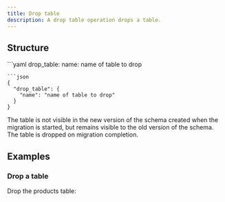 ```yaml
---
title: Drop table
description: A drop table operation drops a table.
---
```


## Structure

<YamlJsonTabs>
```yaml
drop_table:
  name: name of table to drop

```
```json
{
  "drop_table": {
    "name": "name of table to drop"
  }
}
```
</YamlJsonTabs>

The table is not visible in the new version of the schema created when the migration is started, but remains visible to the old version of the schema. The table is dropped on migration completion.

## Examples

### Drop a table

Drop the products table:

<ExampleSnippet example="07_drop_table.yaml" languange="yaml" />
